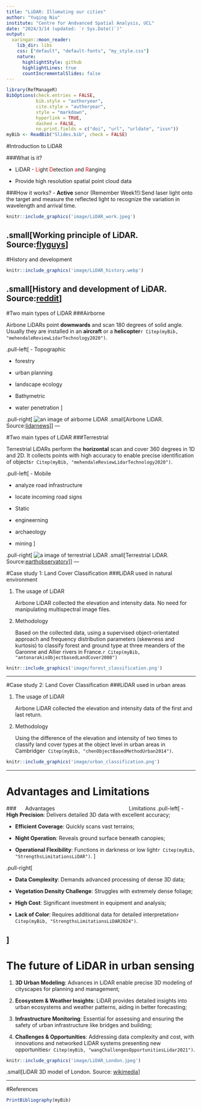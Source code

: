 ```yaml
---
title: "LiDAR: Illumating our cities"
author: "Yuqing Niu"
institute: "Centre for Andvanced Spatial Analysis, UCL"
date: "2024/3/14 (updated: `r Sys.Date()`)"
output:
  xaringan::moon_reader:
    lib_dir: libs
    css: ["default", "default-fonts", "my_style.css"]
    nature:
      highlightStyle: github
      highlightLines: true
      countIncrementalSlides: false
---
```

```r
library(RefManageR)
BibOptions(check.entries = FALSE,
           bib.style = "authoryear",
           cite.style = "authoryear",
           style = "markdown",
           hyperlink = TRUE,
           dashed = FALSE,
           no.print.fields = c("doi", "url", "urldate", "issn"))
myBib <- ReadBib("Slides.bib", check = FALSE)
```
#Introduction to LiDAR

###What is it?

- LiDAR - <span style="color:red;">Li</span>ght <span style="color:red;">D</span>etection <span style="color:red;">a</span>nd <span style="color:red;">R</span>anging

- Provide high resolution spatial point cloud data

###How it works?
- **Active** senor (Remember Week1!):Send laser light onto the target and measure the reflected light to recognize the variation in wavelength and arrival time.

```r
knitr::include_graphics('image/LiDAR_work.jpeg')
```
.small[Working principle of LiDAR. Source:[flyguys](https://flyguys.com/lidar-vs-radar/l)]
---

#History and development

```r
knitr::include_graphics('image/LiDAR_history.webp')

```
.small[History and development of LiDAR. Source:[reddit](https://www.reddit.com/r/equatortutorials/comments/1b3trbm/history_of_lidar/)]
---

#Two main types of LiDAR
###Airborne

Airbone LiDARs point **downwards** and scan 180 degrees of solid angle. Usually they are installed in an **aircraft** or a **helicopter**`r Citep(myBib, "mehendaleReviewLidarTechnology2020")`.

.pull-left[
- Topographic

 - forestry
 
 - urban planning
 
 - landscape ecology

- Bathymetric

 - water penetration
 ]
 
.pull-right[
![an image of airborne LiDAR](https://lidarnews.com/wp-content/uploads/2018/10/Figure-1-Aerial-Laser-Altimeter-420x315.png)
.small[Airbone LiDAR. Source:[lidarnews](https://lidarnews.com/wp-content/uploads/2018/10/Figure-1-Aerial-Laser-Altimeter-420x315.png)]
]
---

#Two main types of LiDAR
###Terrestrial

Terrestrial LiDARs perform the **horizontal** scan and cover 360 degrees in 1D and 2D. It collects points with high accuracy to enable precise identification of objects`r Citep(myBib, "mehendaleReviewLidarTechnology2020")`.

.pull-left[
- Mobile

 - analyze road infrastructure
 
 - locate incoming road signs

- Static
 - engineerning
 
 - archaeology
 
 - mining
]

.pull-right[
![a image of terrestrial LiDAR](https://earthobservatory.sg/images/default-source/facilities-images/new/facilities-lidar9bda408c1ed3442782fd7063b8648ade.jpeg?sfvrsn=f5090475_2)
.small[Terrestrial LiDAR. Source:[earthobservatory](https://earthobservatory.sg/images/default-source/facilities-images/new/facilities-lidar9bda408c1ed3442782fd7063b8648ade.jpeg?sfvrsn=f5090475_2)]
]
---

#Case study 1: Land Cover Classification
###LiDAR used in natural environment

1. The usage of LiDAR

    Airbone LiDAR collected the elevation and intensity data. No need for manipulating multispectral image files.
    
1. Methodology

    Based on the collected data, using a supervised object-orientated approach and frequency distribution parameters (skewness and kurtosis) to classify forest and ground type at three meanders of the Garonne and Allier rivers in France.`r Citep(myBib, "antonarakisObjectbasedLandCover2008")`



```r
knitr::include_graphics('image/forest_classification.png')

```

---

#Case study 2: Land Cover Classification
###LiDAR used in urban areas

1. The usage of LiDAR

    Airbone LiDAR collected the elevation and intensity data of the first and last return.
    
1. Methodology

    Using the difference of the elevation and intensity of two times to classify land cover types at the object level in urban areas in Cambridge`r Citep(myBib, "chenObjectBasedMethodUrban2014")`.

```r
knitr::include_graphics('image/urban_classification.png')

```
---

# Advantages and Limitations
###&nbsp;&nbsp;&nbsp;&nbsp;&nbsp;&nbsp;Advantages&nbsp;&nbsp;&nbsp;&nbsp;&nbsp;&nbsp;&nbsp;&nbsp;&nbsp;&nbsp;&nbsp;&nbsp;&nbsp;&nbsp;&nbsp;&nbsp;&nbsp;&nbsp;&nbsp;&nbsp;&nbsp;&nbsp;&nbsp;&nbsp;&nbsp;&nbsp;&nbsp;&nbsp;&nbsp;&nbsp;&nbsp;&nbsp;&nbsp;&nbsp;&nbsp;&nbsp;&nbsp;&nbsp;&nbsp;&nbsp;&nbsp;&nbsp;&nbsp;&nbsp;&nbsp;&nbsp;&nbsp;&nbsp;&nbsp;&nbsp;Limitations
.pull-left[
- **High Precision**: Delivers detailed 3D data with excellent accuracy;

- **Efficient Coverage**: Quickly scans vast terrains;

- **Night Operation**: Reveals ground surface beneath canopies;

- **Operational Flexibility**: Functions in darkness or low light`r Citep(myBib, "StrengthsLimitationsLiDAR")`.
]

.pull-right[

- **Data Complexity**: Demands advanced processing of dense 3D data;

- **Vegetation Density Challenge**: Struggles with extremely dense foliage;

- **High Cost**: Significant investment in equipment and analysis;

- **Lack of Color**: Requires additional data for detailed interpretation`r Citep(myBib, "StrengthsLimitationsLiDAR2024")`.

]
---

# The future of LiDAR in urban sensing
1. **3D Urban Modeling**: Advances in LiDAR enable precise 3D modeling of cityscapes for planning and management;

2. **Ecosystem & Weather Insights**:  LiDAR provides detailed insights into urban ecosystems and weather patterns, aiding in better forecasting;

3. **Infrastructure Monitoring**: Essential for assessing and ensuring the safety of urban infrastructure like bridges and building;

4. **Challenges & Opportunities**: Addressing data complexity and cost, with innovations and networked LiDAR systems presenting new opportunities`r Citep(myBib, "wangChallengesOpportunitiesLidar2021")`.

```r
knitr::include_graphics('image/LiDAR_London.jpeg')

```
.small[LiDAR 3D model of London. Source: [wikimedia](https://upload.wikimedia.org/wikipedia/commons/0/03/Lidar_3D_Model_of_London.jpg)]

---

#References

```r
PrintBibliography(myBib)
```
